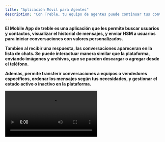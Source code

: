 ```yaml
---
title: "Aplicación Móvil para Agentes"
description: "Con Treble, tu equipo de agentes puede continuar tus conversaciones con tus clientes directamente desde su celular."
---
```


**El Mobile App de treble es una aplicación que les permite buscar usuarios y contactos, visualizar el historial de mensajes, y enviar HSM a usuarios para iniciar conversaciones con valores personalizados.**

**Tambien al recibir una respuesta, las conversaciones apareceran en la lista de chats. Se puede interactuar manera similar que la plataforma, enviando imágenes y archivos, que se pueden descargar o agregar desde el teléfono.**

**Además, permite transferir conversaciones a equipos o vendedores específicos, ordenar los mensajes según tus necesidades, y gestionar el estado activo o inactivo en la plataforma.**

<video controls className="w-full aspect-video" src="https://prod-files-secure.s3.us-west-2.amazonaws.com/8bf79c96-91c3-48f5-b702-d3f5a7d36693/2a8a17b7-2625-4675-9b6b-f5fa90391128/ES_Video_mobile_final.mp4" />